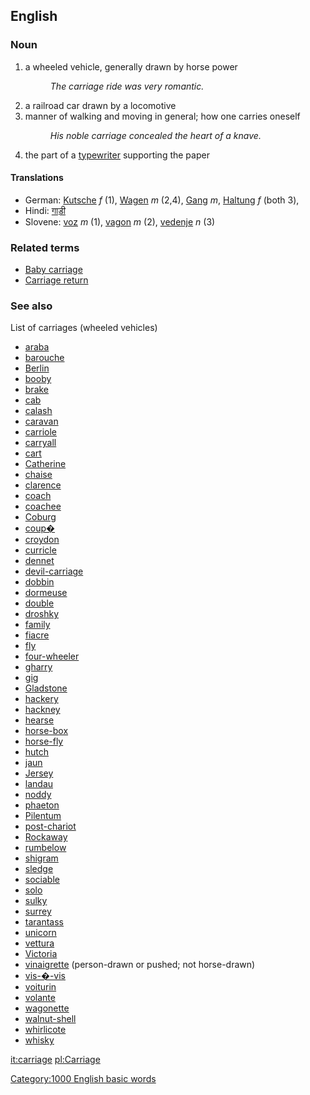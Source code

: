 ==English==

=== Noun ===

# a wheeled vehicle, generally drawn by horse power
#: ''The carriage ride was very romantic.''
# a railroad car drawn by a locomotive 
# manner of walking and moving in general; how one carries oneself
#: ''His noble carriage concealed the heart of a knave.''
# the part of a [[typewriter]] supporting the paper

==== Translations ====
*German: [[Kutsche]] ''f'' (1), [[Wagen]] ''m'' (2,4), [[Gang]] ''m'', [[Haltung]] ''f'' (both 3), 
*Hindi: [[गाड़ी]]
*Slovene: [[voz]] ''m'' (1), [[vagon]] ''m'' (2), [[vedenje]] ''n'' (3)

=== Related terms ===

*[[Baby carriage]]
*[[Carriage return]]

===See also===

List of carriages (wheeled vehicles)
*[[araba]]
*[[barouche]]
*[[Berlin]]
*[[booby]]
*[[brake]]
*[[cab]]
*[[calash]]
*[[caravan]]
*[[carriole]]
*[[carryall]]
*[[cart]]
*[[Catherine]]
*[[chaise]]
*[[clarence]]
*[[coach]]
*[[coachee]]
*[[Coburg]]
*[[coup�]]
*[[croydon]]
*[[curricle]]
*[[dennet]]
*[[devil-carriage]]
*[[dobbin]]
*[[dormeuse]]
*[[double]]
*[[droshky]]
*[[family]]
*[[fiacre]]
*[[fly]]
*[[four-wheeler]]
*[[gharry]]
*[[gig]]
*[[Gladstone]]
*[[hackery]]
*[[hackney]]
*[[hearse]]
*[[horse-box]]
*[[horse-fly]]
*[[hutch]]
*[[jaun]]
*[[Jersey]]
*[[landau]]
*[[noddy]]
*[[phaeton]]
*[[Pilentum]]
*[[post-chariot]]
*[[Rockaway]]
*[[rumbelow]]
*[[shigram]]
*[[sledge]]
*[[sociable]]
*[[solo]]
*[[sulky]]
*[[surrey]]
*[[tarantass]]
*[[unicorn]]
*[[vettura]]
*[[Victoria]]
*[[vinaigrette]] (person-drawn or pushed; not horse-drawn)
*[[vis-�-vis]]
*[[voiturin]]
*[[volante]]
*[[wagonette]]
*[[walnut-shell]]
*[[whirlicote]]
*[[whisky]]

[[it:carriage]]
[[pl:Carriage]]
[[Category:1000 English basic words]]